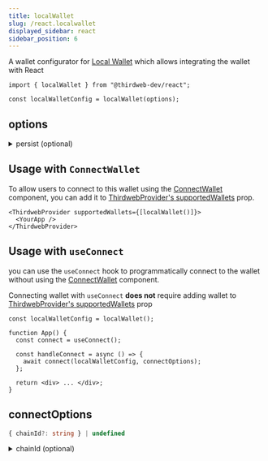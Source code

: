 ```yaml
---
title: localWallet
slug: /react.localwallet
displayed_sidebar: react
sidebar_position: 6
---
```



A wallet configurator for [Local Wallet](/wallet/local-wallet) which allows integrating the wallet with React

```tsx
import { localWallet } from "@thirdweb-dev/react";

const localWalletConfig = localWallet(options);
```

<CustomizeWalletConfigurator
  config="localWalletConfig"
  configurator="localWallet"
  connectUI="LocalWalletConnectUI"
  selectUI="LocalWalletSelectUI"
/>

## options

<details>
  <summary>persist (optional) </summary>
  <div>

This is only relevant when conencting localWallet with [ConnectWallet](/react/react.connectwallet) component.

Specify whether to persist the wallet in local storage or not. Defaults to `true`

If set to `true`, an encrypted wallet JSON will be stored on localStorage with user's given password.
The user will need to enter their password again in Connect Wallet Modal when they revisit the site. Beacuse of this, this wallet can not be auto connected.

If set to `false`, wallet will not be stored in local storage, and no password will be required to connect.
The wallet will be lost when the user leaves or reloads page.

</div>
</details>

## Usage with `ConnectWallet`

To allow users to connect to this wallet using the [ConnectWallet](/react/react.connectwallet) component, you can add it to [ThirdwebProvider's supportedWallets](/react/react.thirdwebprovider#supportedwallets-optional) prop.

```tsx
<ThirdwebProvider supportedWallets={[localWallet()]}>
  <YourApp />
</ThirdwebProvider>
```

## Usage with `useConnect`

you can use the `useConnect` hook to programmatically connect to the wallet without using the [ConnectWallet](/react/react.connectwallet) component.

Connecting wallet with `useConnect` **does not** require adding wallet to [ThirdwebProvider's supportedWallets](/react/react.thirdwebprovider#supportedwallets-optional) prop

```tsx
const localWalletConfig = localWallet();

function App() {
  const connect = useConnect();

  const handleConnect = async () => {
    await connect(localWalletConfig, connectOptions);
  };

  return <div> ... </div>;
}
```

## connectOptions

```ts
{ chainId?: string } | undefined
```

<details>
  <summary>chainId (optional)</summary>
<div>

If `chainId` is provided, wallet will be connected to network with given `chainId`.

`Chain` object corresponding to this chainId from [@thirdweb-dev/chains](https://www.npmjs.com/package/@thirdweb-dev/chains) package must be specified in [ThirdwebProvider's supportedChains](/react/react.thirdwebprovider#supportedchains-optional) prop as shown below

```tsx
import { Polygon } from "@thirdweb-dev/chains";
import { ThirdwebProvider } from "@thirdweb-dev/react";

export function YourApp() {
  return (
    <ThirdwebProvider supportedChains={[Polygon]}>
      <App />
    </ThirdwebProvider>
  );
}
```

</div>
</details>
